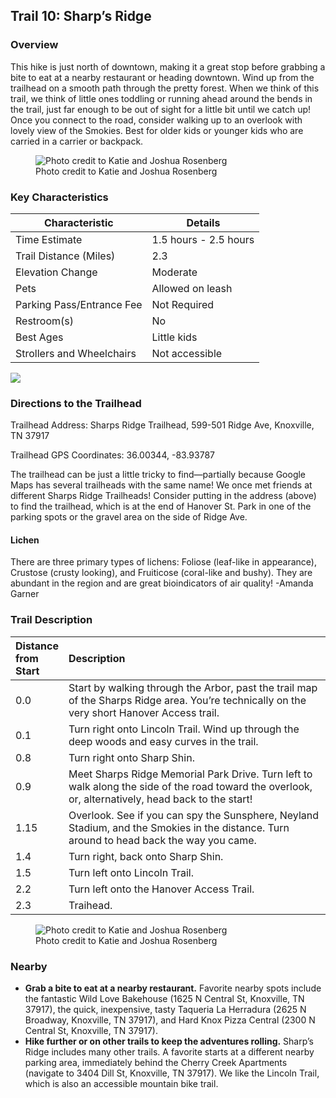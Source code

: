 ## Trail 10: Sharp's Ridge

### Overview

This hike is just north of downtown, making it a great stop before grabbing a bite to eat at a nearby restaurant or heading downtown. Wind up from the trailhead on a smooth path through the pretty forest. When we think of this trail, we think of little ones toddling or running ahead around the bends in the trail, just far enough to be out of sight for a little bit until we catch up! Once you connect to the road, consider walking up to an overlook with lovely view of the Smokies. Best for older kids or younger kids who are carried in a carrier or backpack.

![Photo credit to Katie and Joshua Rosenberg](img/trail-10-figure-01.jpg)

### Key Characteristics

| **Characteristic**        | **Details**           |
|---------------------------|-----------------------|
| Time Estimate             | 1.5 hours - 2.5 hours |
| Trail Distance (Miles)    | 2.3                   |
| Elevation Change          | Moderate              |
| Pets                      | Allowed on leash      |
| Parking Pass/Entrance Fee | Not Required          |
| Restroom(s)               | No                    |
| Best Ages                 | Little kids                     |
| Strollers and Wheelchairs | Not accessible                      |

![](maps/trail-10-map.jpeg)

### Directions to the Trailhead

Trailhead Address: Sharps Ridge Trailhead, 599-501 Ridge Ave, Knoxville, TN 37917

Trailhead GPS Coordinates: 36.00344, -83.93787

The trailhead can be just a little tricky to find---partially because Google Maps has several trailheads with the same name! We once met friends at different Sharps Ridge Trailheads! Consider putting in the address (above) to find the trailhead, which is at the end of Hanover St. Park in one of the parking spots or the gravel area on the side of Ridge Ave.

::: {.callout-note appearance="simple" icon="true"}
#### Lichen

There are three primary types of lichens: Foliose (leaf-like in appearance), Crustose (crusty looking), and Fruiticose (coral-like and bushy). They are abundant in the region and are great bioindicators of air quality! -Amanda Garner
:::

### Trail Description

| Distance from Start | Description                                                                                                                                         |
|:--------------------|:----------------------------------------------------------------------------------------------------------------------------------------------------|
| 0.0                 | Start by walking through the Arbor, past the trail map of the Sharps Ridge area. You're technically on the very short Hanover Access trail.         |
| 0.1                 | Turn right onto Lincoln Trail. Wind up through the deep woods and easy curves in the trail.                                                         |
| 0.8                 | Turn right onto Sharp Shin.                                                                                                                         |
| 0.9                 | Meet Sharps Ridge Memorial Park Drive. Turn left to walk along the side of the road toward the overlook, or, alternatively, head back to the start! |
| 1.15                | Overlook. See if you can spy the Sunsphere, Neyland Stadium, and the Smokies in the distance. Turn around to head back the way you came.            |
| 1.4                 | Turn right, back onto Sharp Shin.                                                                                                                   |
| 1.5                 | Turn left onto Lincoln Trail.                                                                                                                       |
| 2.2                 | Turn left onto the Hanover Access Trail.                                                                                                            |
| 2.3                 | Traihead.                                                                                                                                           |

![Photo credit to Katie and Joshua Rosenberg](img/sharps%20trail.jpg)

### Nearby

-   **Grab a bite to eat at a nearby restaurant.** Favorite nearby spots include the fantastic Wild Love Bakehouse (1625 N Central St, Knoxville, TN 37917), the quick, inexpensive, tasty Taqueria La Herradura (2625 N Broadway, Knoxville, TN 37917), and Hard Knox Pizza Central (2300 N Central St, Knoxville, TN 37917).
-   **Hike further or on other trails to keep the adventures rolling.** Sharp's Ridge includes many other trails. A favorite starts at a different nearby parking area, immediately behind the Cherry Creek Apartments (navigate to 3404 Dill St, Knoxville, TN 37917). We like the Lincoln Trail, which is also an accessible mountain bike trail.
